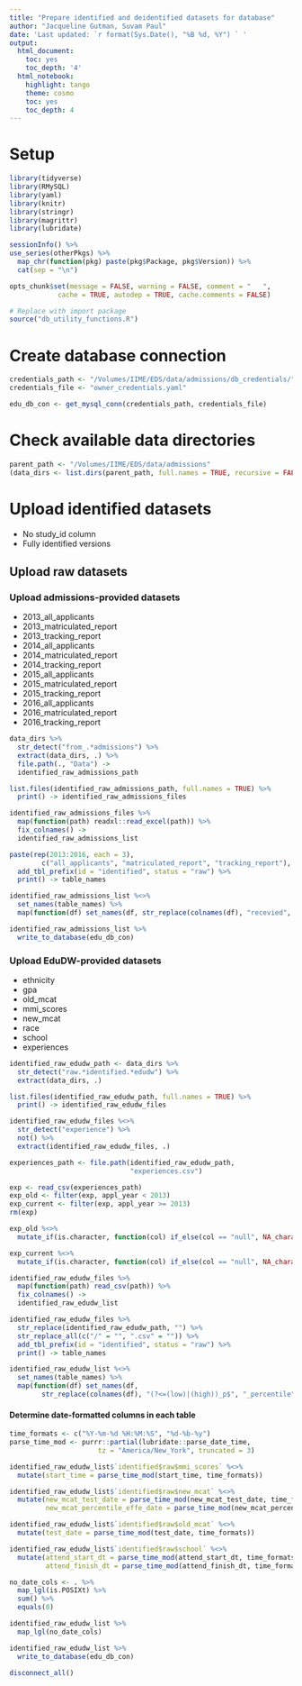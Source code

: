 ```yaml
---
title: "Prepare identified and deidentified datasets for database"
author: "Jacqueline Gutman, Suvam Paul"
date: 'Last updated: `r format(Sys.Date(), "%B %d, %Y") ` '
output:
  html_document:
    toc: yes
    toc_depth: '4'
  html_notebook:
    highlight: tango
    theme: cosmo
    toc: yes
    toc_depth: 4
---
```


# Setup 

```r
library(tidyverse)
library(RMySQL)
library(yaml)
library(knitr)
library(stringr)
library(magrittr)
library(lubridate)

sessionInfo() %>%
use_series(otherPkgs) %>%
  map_chr(function(pkg) paste(pkg$Package, pkg$Version)) %>%
  cat(sep = "\n")

opts_chunk$set(message = FALSE, warning = FALSE, comment = "   ",
            cache = TRUE, autodep = TRUE, cache.comments = FALSE)

```

```r
# Replace with import package
source("db_utility_functions.R")
```

# Create database connection

```r
credentials_path <- "/Volumes/IIME/EDS/data/admissions/db_credentials/"
credentials_file <- "owner_credentials.yaml"

edu_db_con <- get_mysql_conn(credentials_path, credentials_file)
```

# Check available data directories

```r
parent_path <- "/Volumes/IIME/EDS/data/admissions"
(data_dirs <- list.dirs(parent_path, full.names = TRUE, recursive = FALSE))
```

# Upload identified datasets
- No study_id column
- Fully identified versions

## Upload raw datasets

### Upload admissions-provided datasets

- 2013_all_applicants
- 2013_matriculated_report
- 2013_tracking_report
- 2014_all_applicants
- 2014_matriculated_report
- 2014_tracking_report
- 2015_all_applicants
- 2015_matriculated_report
- 2015_tracking_report
- 2016_all_applicants
- 2016_matriculated_report
- 2016_tracking_report

```r
data_dirs %>% 
  str_detect("from_.*admissions") %>% 
  extract(data_dirs, .) %>%
  file.path(., "Data") ->
  identified_raw_admissions_path

list.files(identified_raw_admissions_path, full.names = TRUE) %>%
  print() -> identified_raw_admissions_files
```

```r
identified_raw_admissions_files %>% 
  map(function(path) readxl::read_excel(path)) %>%
  fix_colnames() ->
  identified_raw_admissions_list
```

```r
paste(rep(2013:2016, each = 3), 
        c("all_applicants", "matriculated_report", "tracking_report"), sep = "_") %>%
  add_tbl_prefix(id = "identified", status = "raw") %>%
  print() -> table_names

identified_raw_admissions_list %<>% 
  set_names(table_names) %>%
  map(function(df) set_names(df, str_replace(colnames(df), "recevied", "received")))

```

```r
identified_raw_admissions_list %>% 
  write_to_database(edu_db_con)
```


### Upload EduDW-provided datasets

- ethnicity
- gpa
- old_mcat
- mmi_scores
- new_mcat
- race
- school
- experiences



```r
identified_raw_edudw_path <- data_dirs %>% 
  str_detect("raw.*identified.*edudw") %>% 
  extract(data_dirs, .)

list.files(identified_raw_edudw_path, full.names = TRUE) %>%
  print() -> identified_raw_edudw_files

identified_raw_edudw_files %<>% 
  str_detect("experience") %>% 
  not() %>% 
  extract(identified_raw_edudw_files, .)
```

```r
experiences_path <- file.path(identified_raw_edudw_path, 
                              "experiences.csv")
```

```r
exp <- read_csv(experiences_path)
exp_old <- filter(exp, appl_year < 2013)
exp_current <- filter(exp, appl_year >= 2013)
rm(exp)
```

```r
exp_old %<>%
  mutate_if(is.character, function(col) if_else(col == "null", NA_character_, col))

exp_current %<>%
  mutate_if(is.character, function(col) if_else(col == "null", NA_character_, col))
```



```r
identified_raw_edudw_files %>% 
  map(function(path) read_csv(path)) %>%
  fix_colnames() ->
  identified_raw_edudw_list
```

```r
identified_raw_edudw_files %>% 
  str_replace(identified_raw_edudw_path, "") %>% 
  str_replace_all(c("/" = "", ".csv" = "")) %>%
  add_tbl_prefix(id = "identified", status = "raw") %>%
  print() -> table_names

identified_raw_edudw_list %<>% 
  set_names(table_names) %>%
  map(function(df) set_names(df, 
        str_replace(colnames(df), "(?<=(low)|(high))_p$", "_percentile")))
```

#### Determine date-formatted columns in each table

```r
time_formats <- c("%Y-%m-%d %H:%M:%S", "%d-%b-%y")
parse_time_mod <- purrr::partial(lubridate::parse_date_time, 
                      tz = "America/New_York", truncated = 3)

identified_raw_edudw_list$`identified$raw$mmi_scores` %<>%
  mutate(start_time = parse_time_mod(start_time, time_formats))

identified_raw_edudw_list$`identified$raw$new_mcat` %<>%
  mutate(new_mcat_test_date = parse_time_mod(new_mcat_test_date, time_formats),
         new_mcat_percentile_effe_date = parse_time_mod(new_mcat_percentile_effe_date, time_formats))

identified_raw_edudw_list$`identified$raw$old_mcat` %<>%
  mutate(test_date = parse_time_mod(test_date, time_formats))

identified_raw_edudw_list$`identified$raw$school` %<>%
  mutate(attend_start_dt = parse_time_mod(attend_start_dt, time_formats),
         attend_finish_dt = parse_time_mod(attend_finish_dt, time_formats))

no_date_cols <- . %>%
  map_lgl(is.POSIXt) %>%
  sum() %>%
  equals(0)

identified_raw_edudw_list %>% 
  map_lgl(no_date_cols)
```

```r
identified_raw_edudw_list %>% 
  write_to_database(edu_db_con)
```

```r
disconnect_all()
```




